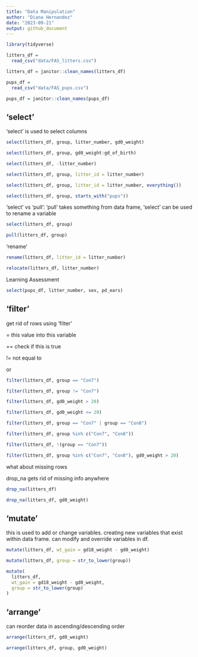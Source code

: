```yaml
---
title: "Data Manipulation"
author: "Diana Hernandez"
date: "2023-09-21"
output: github_document
---
```


```r
library(tidyverse)
```

```r
litters_df = 
  read_csv("data/FAS_litters.csv")

litters_df = janitor::clean_names(litters_df)

pups_df = 
  read_csv("data/FAS_pups.csv")

pups_df = janitor::clean_names(pups_df)
```

## 'select'

'select' is used to select columns

```r
select(litters_df, group, litter_number, gd0_weight)

select(litters_df, group, gd0_weight:gd_of_birth)

select(litters_df, -litter_number)

select(litters_df, group, litter_id = litter_number)

select(litters_df, group, litter_id = litter_number, everything())

select(litters_df, group, starts_with("pups"))
```

'select' vs 'pull': 'pull' takes something from data frame, 'select' can be used to rename a variable

```r
select(litters_df, group)

pull(litters_df, group)
```

'rename'

```r
rename(litters_df, litter_id = litter_number)

relocate(litters_df, litter_number)
```

Learning Assessment

```r
select(pups_df, litter_number, sex, pd_ears)
```

## 'filter'

get rid of rows using 'filter'

= this value into this variable

== check if this is true

!= not equal to

| or 

```r
filter(litters_df, group == "Con7")

filter(litters_df, group != "Con7")

filter(litters_df, gd0_weight > 20)

filter(litters_df, gd0_weight <= 20)

filter(litters_df, group == "Con7" | group == "Con8")

filter(litters_df, group %in% c("Con7", "Con8"))

filter(litters_df, !(group == "Con7"))

filter(litters_df, group %in% c("Con7", "Con8"), gd0_weight > 20)
```

what about missing rows

drop_na gets rid of missing info anywhere

```r
drop_na(litters_df)

drop_na(litters_df, gd0_weight)
```


## 'mutate'

this is used to add or change variables. creating new variables that exist within data frame. can modify and override variables in df.

```r
mutate(litters_df, wt_gain = gd18_weight - gd0_weight)

mutate(litters_df, group = str_to_lower(group))

mutate(
  litters_df,
  wt_gain = gd18_weight - gd0_weight,
  group = str_to_lower(group)
)
```

## 'arrange'

can reorder data in ascending/descending order

```r
arrange(litters_df, gd0_weight)

arrange(litters_df, group, gd0_weight)
```


